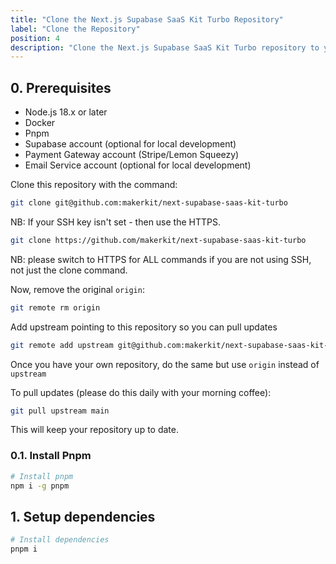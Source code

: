 ```yaml
---
title: "Clone the Next.js Supabase SaaS Kit Turbo Repository"
label: "Clone the Repository"
position: 4
description: "Clone the Next.js Supabase SaaS Kit Turbo repository to your local machine."
---
```


## 0. Prerequisites

- Node.js 18.x or later
- Docker
- Pnpm
- Supabase account (optional for local development)
- Payment Gateway account (Stripe/Lemon Squeezy)
- Email Service account (optional for local development)

Clone this repository with the command:

```bash
git clone git@github.com:makerkit/next-supabase-saas-kit-turbo
```

NB: If your SSH key isn't set - then use the HTTPS.

```bash
git clone https://github.com/makerkit/next-supabase-saas-kit-turbo
```

NB: please switch to HTTPS for ALL commands if you are not using SSH, not just the clone command.

Now, remove the original `origin`:

```bash
git remote rm origin
```

Add upstream pointing to this repository so you can pull updates

```bash
git remote add upstream git@github.com:makerkit/next-supabase-saas-kit-turbo
```

Once you have your own repository, do the same but use `origin` instead of `upstream`

To pull updates (please do this daily with your morning coffee):

```bash
git pull upstream main
```

This will keep your repository up to date.

### 0.1. Install Pnpm

```bash
# Install pnpm
npm i -g pnpm
```

## 1. Setup dependencies

```bash
# Install dependencies
pnpm i
```